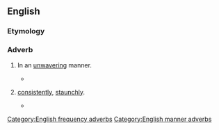 ==English==

===Etymology===
{{suffix|unwavering|ly}}

===Adverb===
{{en-adv}}

# {{context|manner}} In an [[unwavering]] manner.
#* {{quote-journal|year=1993|date=Oct|vol=26|issue=10|page=20|title=Who is Janet Napolitano?|author=David Brock|journal=American Spectator|passage=He maintained that position '''unwaveringly''' throughout the second round of hearings.}}
# {{context|frequency}} [[consistently]], [[staunchly]].
#* {{quote-journal|year=1995|date=Oct|vol=12|iss=7|page=74|title=Self-esteem: the real story|journal=Todays Parent|passage=But the authors cover all the stages and issues thoroughly, even if their approach is so '''unwaveringly''' politically correct it occasionally loses sight of reality.}}

[[Category:English frequency adverbs]]
[[Category:English manner adverbs]]